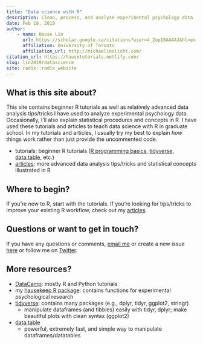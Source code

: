 ```yaml
---
title: "Data science with R"
description: Clean, process, and analyse experimental psychology data
date: Feb 18, 2019
author:
    - name: Hause Lin
      url: https://scholar.google.ca/citations?user=4_ZopI0AAAAJ&hl=en
      affiliation: University of Toronto
      affiliation_url: http://michaelinzlicht.com/
citation_url: https://hausetutorials.netlify.com/
slug: lin2019rdatascience
site: radix::radix_website
---
```


## What is this site about? 

This site contains beginner R tutorials as well as relatively advanced data analysis tips/tricks I have used to analyze experimental psychology data. Occasionally, I'll also explain statistical procedures and concepts in R. I have used these tutorials and articles to teach data science with R in graduate school. In my tutorials and articles, I usually try my best to explain *how* things work rather than just provide the uncommented code. 

* tutorials: beginner R tutorials ([R programming basics](0001_rbasics.html), [tidyverse, data.table](0002_tidyverse_datatable.html), etc.)
* [articles](articles.html): more advanced data analysis tips/tricks and statistical concepts illustrated in R

## Where to begin?

If you're new to R, start with the tutorials. If you're looking for tips/tricks to improve your existing R workflow, check out my [articles](https://hausetutorials.netlify.com/articles.html).

## Questions or want to get in touch?

If you have any questions or comments, [email me](mailto:hauselin@gmail.com) or create a new issue [here](https://github.com/hauselin/rtutorialsite/issues) or follow me on [Twitter](https://twitter.com/hauselin). 

## More resources?

* [DataCamp](http://datacamp.com/): mostly R and Python tutorials
* my [hausekeep R package](https://hauselin.github.io/hausekeep/): contains functions for experimental psychological research
* [tidyverse](https://www.tidyverse.org/): contains many packages (e.g., dplyr, tidyr, ggplot2, stringr)
    * manipulate dataframes (and tibbles) easily with tidyr, dplyr; make beautiful plots with clean syntax (ggplot2)
* [data.table](https://cran.r-project.org/web/packages/data.table/vignettes/datatable-intro.html)
    * powerful, extremely fast, and simple way to manipulate dataframes/datatables
